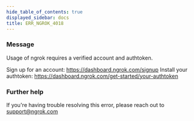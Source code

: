 ```yaml
---
hide_table_of_contents: true
displayed_sidebar: docs
title: ERR_NGROK_4018
---
```


### Message

Usage of ngrok requires a verified account and authtoken.

Sign up for an account: https://dashboard.ngrok.com/signup
Install your authtoken: https://dashboard.ngrok.com/get-started/your-authtoken

### Further help

If you're having trouble resolving this error, please reach out to [support@ngrok.com](mailto:support@ngrok.com?subject=Help%20with%20ERR_NGROK_4018)
